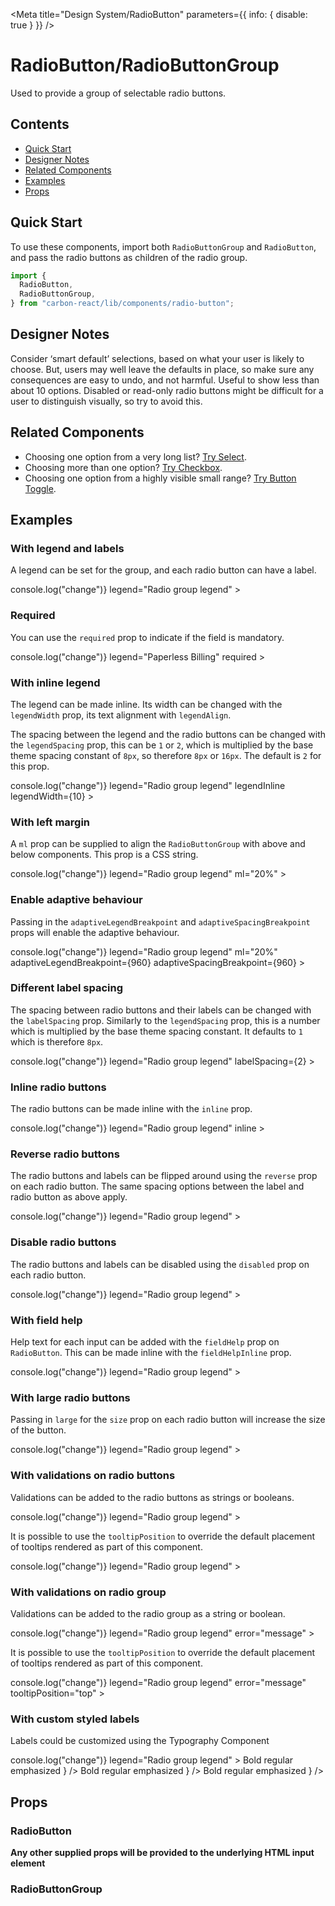 

<Meta
  title="Design System/RadioButton"
  parameters={{ info: { disable: true } }}
/>

# RadioButton/RadioButtonGroup

Used to provide a group of selectable radio buttons.

## Contents

- [Quick Start](#quick-start)
- [Designer Notes](#designer-notes)
- [Related Components](#related-components)
- [Examples](#examples)
- [Props](#props)

## Quick Start

To use these components, import both `RadioButtonGroup` and `RadioButton`, and pass the radio buttons as children of the radio group.

```javascript
import {
  RadioButton,
  RadioButtonGroup,
} from "carbon-react/lib/components/radio-button";
```

## Designer Notes

Consider ‘smart default’ selections, based on what your user is likely to choose. But, users may well leave the defaults in place, so make sure any consequences are easy to undo, and not harmful.
Useful to show less than about 10 options.
Disabled or read-only radio buttons might be difficult for a user to distinguish visually, so try to avoid this.

## Related Components

- Choosing one option from a very long list? [Try Select](/docs/design-system-select--default-story "Try Select").
- Choosing more than one option? [Try Checkbox](/docs/design-system-checkbox--default-story "Try Checkbox").
- Choosing one option from a highly visible small range? [Try Button Toggle](/story/button-toggle--default "Try Button Toggle").

## Examples

### With legend and labels

A legend can be set for the group, and each radio button can have a label.

<Preview>
  <Story name="with legend and labels">
    <RadioButtonGroup
      name="legend-and-labels-group"
      onChange={() => console.log("change")}
      legend="Radio group legend"
    >
      <RadioButton
        id="legend-and-labels-radio-1"
        value="radio1"
        label="Radio Option 1"
      />
      <RadioButton
        id="legend-and-labels-radio-2"
        value="radio2"
        label="Radio Option 2"
      />
      <RadioButton
        id="legend-and-labels-radio-3"
        value="radio3"
        label="Radio Option 3"
      />
    </RadioButtonGroup>
  </Story>
</Preview>

### Required

You can use the `required` prop to indicate if the field is mandatory.

<Preview>
  <Story name="required">
    <RadioButtonGroup
      name="required-group"
      onChange={() => console.log("change")}
      legend="Paperless Billing"
      required
    >
      <RadioButton value="y" label="Yes" />
      <RadioButton value="n" label="No" />
      <RadioButton value="d" label="Debts only" />
    </RadioButtonGroup>
  </Story>
</Preview>

### With inline legend

The legend can be made inline. Its width can be changed with the `legendWidth` prop, its text alignment with `legendAlign`.

The spacing between the legend and the radio buttons can be changed with the `legendSpacing` prop, this can be `1` or `2`, which is multiplied by the base theme spacing constant of `8px`, so therefore `8px` or `16px`. The default is `2` for this prop.

<Preview>
  <Story name="with inline legend">
    <RadioButtonGroup
      name="inline-legend-group"
      onChange={() => console.log("change")}
      legend="Radio group legend"
      legendInline
      legendWidth={10}
    >
      <RadioButton
        id="inline-legend-radio-1"
        value="radio1"
        label="Radio Option 1"
      />
      <RadioButton
        id="inline-legend-radio-2"
        value="radio2"
        label="Radio Option 2"
      />
      <RadioButton
        id="inline-legend-radio-3"
        value="radio3"
        label="Radio Option 3"
      />
    </RadioButtonGroup>
  </Story>
</Preview>

### With left margin

A `ml` prop can be supplied to align the `RadioButtonGroup` with above and below components. This prop is a CSS string.

<Preview>
  <Story name="with left margin">
    <RadioButtonGroup
      name="left-margin-group"
      onChange={() => console.log("change")}
      legend="Radio group legend"
      ml="20%"
    >
      <RadioButton
        id="left-margin-radio-1"
        value="radio1"
        label="Radio Option 1"
      />
      <RadioButton
        id="left-margin-radio-2"
        value="radio2"
        label="Radio Option 2"
      />
      <RadioButton
        id="left-margin-radio-3"
        value="radio3"
        label="Radio Option 3"
      />
    </RadioButtonGroup>
  </Story>
</Preview>

### Enable adaptive behaviour

Passing in the `adaptiveLegendBreakpoint` and `adaptiveSpacingBreakpoint` props will enable the adaptive behaviour.

<Preview>
  <Story
    name="enable adaptive behaviour"
    parameters={{ chromatic: { disable: true } }}
  >
    <RadioButtonGroup
      name="enable-adaptive-behaviour-group"
      onChange={() => console.log("change")}
      legend="Radio group legend"
      ml="20%"
      adaptiveLegendBreakpoint={960}
      adaptiveSpacingBreakpoint={960}
    >
      <RadioButton
        id="enable-adaptive-behaviour-radio-1"
        value="radio1"
        label="Radio Option 1"
      />
      <RadioButton
        id="enable-adaptive-behaviour-radio-2"
        value="radio2"
        label="Radio Option 2"
      />
      <RadioButton
        id="enable-adaptive-behaviour-radio-3"
        value="radio3"
        label="Radio Option 3"
      />
    </RadioButtonGroup>
  </Story>
</Preview>

### Different label spacing

The spacing between radio buttons and their labels can be changed with the `labelSpacing` prop. Similarly to the `legendSpacing` prop, this is a number which is multiplied by the base theme spacing constant. It defaults to `1` which is therefore `8px`.

<Preview>
  <Story name="different label spacing">
    <RadioButtonGroup
      name="different-label-spacing-group"
      onChange={() => console.log("change")}
      legend="Radio group legend"
      labelSpacing={2}
    >
      <RadioButton
        id="different-label-spacing-radio-1"
        value="radio1"
        label="Radio Option 1"
      />
      <RadioButton
        id="different-label-spacing-radio-2"
        value="radio2"
        label="Radio Option 2"
      />
      <RadioButton
        id="different-label-spacing-radio-3"
        value="radio3"
        label="Radio Option 3"
      />
    </RadioButtonGroup>
  </Story>
</Preview>

### Inline radio buttons

The radio buttons can be made inline with the `inline` prop.

<Preview>
  <Story name="inline radio buttons">
    <RadioButtonGroup
      name="inline-group"
      onChange={() => console.log("change")}
      legend="Radio group legend"
      inline
    >
      <RadioButton id="inline-radio-1" value="radio1" label="Radio Option 1" />
      <RadioButton id="inline-radio-2" value="radio2" label="Radio Option 2" />
      <RadioButton id="inline-radio-3" value="radio3" label="Radio Option 3" />
    </RadioButtonGroup>
  </Story>
</Preview>

### Reverse radio buttons

The radio buttons and labels can be flipped around using the `reverse` prop on each radio button. The same spacing options between the label and radio button as above apply.

<Preview>
  <Story name="reverse radio buttons">
    <RadioButtonGroup
      name="reverse-group"
      onChange={() => console.log("change")}
      legend="Radio group legend"
    >
      <RadioButton
        id="reverse-radio-1"
        value="radio1"
        label="Radio Option 1"
        reverse
      />
      <RadioButton
        id="reverse-radio-2"
        value="radio2"
        label="Radio Option 2"
        reverse
      />
      <RadioButton
        id="reverse-radio-3"
        value="radio3"
        label="Radio Option 3"
        reverse
      />
    </RadioButtonGroup>
  </Story>
</Preview>

### Disable radio buttons

The radio buttons and labels can be disabled using the `disabled` prop on each radio button.

<Preview>
  <Story name="disable radio buttons">
    <RadioButtonGroup
      name="disable-group"
      onChange={() => console.log("change")}
      legend="Radio group legend"
    >
      <RadioButton
        id="disable-radio-1"
        value="radio1"
        label="Radio Option 1"
        disabled
      />
      <RadioButton
        id="disable-radio-2"
        value="radio2"
        label="Radio Option 2"
        disabled
      />
      <RadioButton
        id="disable-radio-3"
        value="radio3"
        label="Radio Option 3"
        disabled
      />
    </RadioButtonGroup>
  </Story>
</Preview>

### With field help

Help text for each input can be added with the `fieldHelp` prop on `RadioButton`. This can be made inline with the `fieldHelpInline` prop.

<Preview>
  <Story name="with field help">
    <RadioButtonGroup
      name="field-help-group"
      onChange={() => console.log("change")}
      legend="Radio group legend"
    >
      <RadioButton
        id="field-help-radio-1"
        value="radio1"
        label="Radio Option 1"
        fieldHelp="Some help text for this input."
      />
      <RadioButton
        id="field-help-radio-2"
        value="radio2"
        label="Radio Option 2"
        fieldHelp="Some help text for this input."
      />
      <RadioButton
        id="field-help-radio-3"
        value="radio3"
        label="Radio Option 3"
        fieldHelp="Some help text for this input."
      />
    </RadioButtonGroup>
  </Story>
</Preview>

### With large radio buttons

Passing in `large` for the `size` prop on each radio button will increase the size of the button.

<Preview>
  <Story name="with large radio buttons">
    <RadioButtonGroup
      name="large-group"
      onChange={() => console.log("change")}
      legend="Radio group legend"
    >
      <RadioButton
        id="large-radio-1"
        value="radio1"
        label="Radio Option 1"
        size="large"
        fieldHelp="Some help text for this input."
      />
      <RadioButton
        id="large-radio-2"
        value="radio2"
        label="Radio Option 2"
        size="large"
        fieldHelp="Some help text for this input."
      />
      <RadioButton
        id="large-radio-3"
        value="radio3"
        label="Radio Option 3"
        size="large"
        fieldHelp="Some help text for this input."
      />
    </RadioButtonGroup>
  </Story>
</Preview>

### With validations on radio buttons

Validations can be added to the radio buttons as strings or booleans.

<Preview>
  <Story name="with validations on buttons">
    <RadioButtonGroup
      name="validations-on-buttons-group"
      onChange={() => console.log("change")}
      legend="Radio group legend"
    >
      <RadioButton
        id="validations-on-buttons-radio-1"
        value="radio1"
        label="Radio Option 1"
        error="message"
      />
      <RadioButton
        id="validations-on-buttons-radio-2"
        value="radio2"
        label="Radio Option 2"
        warning="message"
      />
      <RadioButton
        id="validations-on-buttons-radio-3"
        value="radio3"
        label="Radio Option 3"
        info="message"
      />
    </RadioButtonGroup>
  </Story>
</Preview>

It is possible to use the `tooltipPosition` to override the default placement of tooltips rendered as part of this component.

<Preview>
  <Story
    name="with validations on buttons - tooltipPosition overriden"
    parameters={{ chromatic: { disable: true } }}
  >
    <RadioButtonGroup
      name="validations-on-buttons-group-tooltip-position-override"
      onChange={() => console.log("change")}
      legend="Radio group legend"
    >
      <RadioButton
        id="validations-on-buttons-radio-1-tooltip-position-override"
        value="radio1"
        label="Radio Option 1"
        error="message"
        tooltipPosition="right"
      />
    </RadioButtonGroup>
  </Story>
</Preview>

### With validations on radio group

Validations can be added to the radio group as a string or boolean.

<Preview>
  <Story name="with validations on group">
    <RadioButtonGroup
      name="validations-on-group-group"
      onChange={() => console.log("change")}
      legend="Radio group legend"
      error="message"
    >
      <RadioButton
        id="validations-on-group-radio-1"
        value="radio1"
        label="Radio Option 1"
      />
      <RadioButton
        id="validations-on-group-radio-2"
        value="radio2"
        label="Radio Option 2"
      />
      <RadioButton
        id="validations-on-group-radio-3"
        value="radio3"
        label="Radio Option 3"
      />
    </RadioButtonGroup>
  </Story>
</Preview>

It is possible to use the `tooltipPosition` to override the default placement of tooltips rendered as part of this component.

<Preview>
  <Story
    name="with validations on group - tooltipPosition overriden"
    parameters={{ chromatic: { disable: true } }}
  >
    <RadioButtonGroup
      name="validations-on-group-group-tooltip-position-override"
      onChange={() => console.log("change")}
      legend="Radio group legend"
      error="message"
      tooltipPosition="top"
    >
      <RadioButton
        id="validations-on-group-radio-1-tooltip-position-override"
        value="radio1"
        label="Radio Option 1"
      />
    </RadioButtonGroup>
  </Story>
</Preview>

### With custom styled labels

Labels could be customized using the Typography Component

<Preview>
  <Story name="with custom styled label">
    <RadioButtonGroup
      name="custom-styled-label-group"
      onChange={() => console.log("change")}
      legend="Radio group legend"
    >
      <RadioButton
        id="custom-styled-label-radio-1"
        value="radio1"
        label={
          <>
            <Typography variant="b">Bold </Typography>
            <Typography as="span">regular </Typography>
            <Typography variant="em">emphasized</Typography>
          </>
        }
      />
      <RadioButton
        id="custom-styled-label-radio-2"
        value="radio2"
        label={
          <>
            <Typography variant="b">Bold </Typography>
            <Typography as="span">regular </Typography>
            <Typography variant="em">emphasized</Typography>
          </>
        }
      />
      <RadioButton
        id="custom-styled-label-radio-3"
        value="radio3"
        label={
          <>
            <Typography variant="b">Bold </Typography>
            <Typography as="span">regular </Typography>
            <Typography variant="em">emphasized</Typography>
          </>
        }
      />
    </RadioButtonGroup>
  </Story>
</Preview>

## Props

### RadioButton

<StyledSystemProps of={PrivateRadioButton} margin noHeader />

**Any other supplied props will be provided to the underlying HTML input element**

### RadioButtonGroup

<StyledSystemProps of={RadioButtonGroup} margin noHeader />
